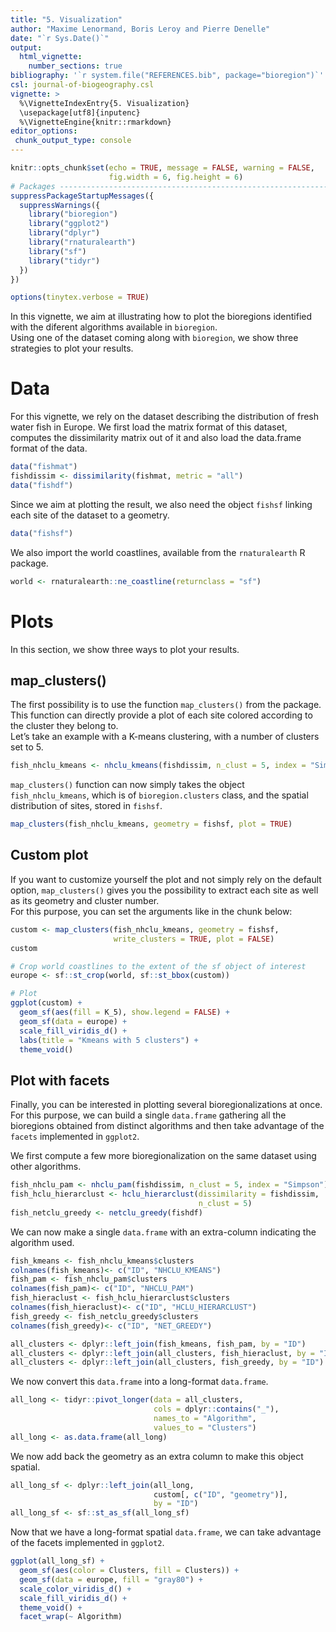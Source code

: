 ```yaml
---
title: "5. Visualization"
author: "Maxime Lenormand, Boris Leroy and Pierre Denelle"
date: "`r Sys.Date()`"
output: 
  html_vignette:
    number_sections: true
bibliography: '`r system.file("REFERENCES.bib", package="bioregion")`' 
csl: journal-of-biogeography.csl    
vignette: >
  %\VignetteIndexEntry{5. Visualization}
  \usepackage[utf8]{inputenc}
  %\VignetteEngine{knitr::rmarkdown}
editor_options: 
 chunk_output_type: console
---
```


```r
knitr::opts_chunk$set(echo = TRUE, message = FALSE, warning = FALSE,
                      fig.width = 6, fig.height = 6)
# Packages --------------------------------------------------------------------
suppressPackageStartupMessages({
  suppressWarnings({
    library("bioregion")
    library("ggplot2")
    library("dplyr")
    library("rnaturalearth")
    library("sf")
    library("tidyr")
  })
})

options(tinytex.verbose = TRUE)
```

In this vignette, we aim at illustrating how to plot the bioregions identified
with the diferent algorithms available in `bioregion`.
<br>
Using one of the dataset coming along with `bioregion`, we show three strategies
to plot your results.

# Data  
For this vignette, we rely on the dataset describing the distribution of fresh
water fish in Europe. We first load the matrix format of this dataset, computes
the dissimilarity matrix out of it and also load the data.frame format of the
data.

```r
data("fishmat")
fishdissim <- dissimilarity(fishmat, metric = "all")
data("fishdf")
```

Since we aim at plotting the result, we also need the object `fishsf` linking
each site of the dataset to a geometry.

```r
data("fishsf")
```

We also import the world coastlines, available from the `rnaturalearth`
R package.

```r
world <- rnaturalearth::ne_coastline(returnclass = "sf")
```

# Plots  
In this section, we show three ways to plot your results.
<br>

## map_clusters()  
The first possibility is to use the function `map_clusters()` from the package.
This function can directly provide a plot of each site colored according to
the cluster they belong to.
<br>
Let's take an example with a K-means clustering, with a number of clusters set
to 5.

```r
fish_nhclu_kmeans <- nhclu_kmeans(fishdissim, n_clust = 5, index = "Simpson")
```

`map_clusters()` function can now simply takes the object `fish_nhclu_kmeans`,
which is of `bioregion.clusters` class, and the spatial distribution of sites,
stored in `fishsf`.

```r
map_clusters(fish_nhclu_kmeans, geometry = fishsf, plot = TRUE)
```

## Custom plot  
If you want to customize yourself the plot and not simply rely on the default
option, `map_clusters()` gives you the possibility to extract each site as well
as its geometry and cluster number.  
For this purpose, you can set the arguments like in the chunk below:

```r
custom <- map_clusters(fish_nhclu_kmeans, geometry = fishsf,
                       write_clusters = TRUE, plot = FALSE)
custom

# Crop world coastlines to the extent of the sf object of interest
europe <- sf::st_crop(world, sf::st_bbox(custom))

# Plot
ggplot(custom) +
  geom_sf(aes(fill = K_5), show.legend = FALSE) +
  geom_sf(data = europe) +
  scale_fill_viridis_d() +
  labs(title = "Kmeans with 5 clusters") +
  theme_void()
```

## Plot with facets  
Finally, you can be interested in plotting several bioregionalizations at once.
For this purpose, we can build a single `data.frame` gathering all the
bioregions obtained from distinct algorithms and then take advantage of the
`facets` implemented in `ggplot2`.
<br>

We first compute a few more bioregionalization on the same dataset using
other algorithms.
<br>

```r
fish_nhclu_pam <- nhclu_pam(fishdissim, n_clust = 5, index = "Simpson")
fish_hclu_hierarclust <- hclu_hierarclust(dissimilarity = fishdissim,
                                          n_clust = 5)
fish_netclu_greedy <- netclu_greedy(fishdf)
```

We can now make a single `data.frame` with an extra-column indicating the
algorithm used.

```r
fish_kmeans <- fish_nhclu_kmeans$clusters
colnames(fish_kmeans)<- c("ID", "NHCLU_KMEANS")
fish_pam <- fish_nhclu_pam$clusters
colnames(fish_pam)<- c("ID", "NHCLU_PAM")
fish_hieraclust <- fish_hclu_hierarclust$clusters
colnames(fish_hieraclust)<- c("ID", "HCLU_HIERARCLUST")
fish_greedy <- fish_netclu_greedy$clusters
colnames(fish_greedy)<- c("ID", "NET_GREEDY")

all_clusters <- dplyr::left_join(fish_kmeans, fish_pam, by = "ID")
all_clusters <- dplyr::left_join(all_clusters, fish_hieraclust, by = "ID")
all_clusters <- dplyr::left_join(all_clusters, fish_greedy, by = "ID")
```

We now convert this `data.frame` into a long-format `data.frame`.

```r
all_long <- tidyr::pivot_longer(data = all_clusters,
                                cols = dplyr::contains("_"),
                                names_to = "Algorithm",
                                values_to = "Clusters")
all_long <- as.data.frame(all_long)
```

We now add back the geometry as an extra column to make this object spatial.

```r
all_long_sf <- dplyr::left_join(all_long,
                                custom[, c("ID", "geometry")],
                                by = "ID")
all_long_sf <- sf::st_as_sf(all_long_sf)
```

Now that we have a long-format spatial `data.frame`, we can take advantage of
the facets implemented in `ggplot2`.

```r
ggplot(all_long_sf) +
  geom_sf(aes(color = Clusters, fill = Clusters)) +
  geom_sf(data = europe, fill = "gray80") +
  scale_color_viridis_d() +
  scale_fill_viridis_d() +
  theme_void() +
  facet_wrap(~ Algorithm)
```
